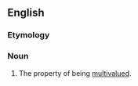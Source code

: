 ==English==

===Etymology===
{{suffix|multivalued|ness}}

===Noun===
{{en-noun|-}}

# The property of being [[multivalued]].
